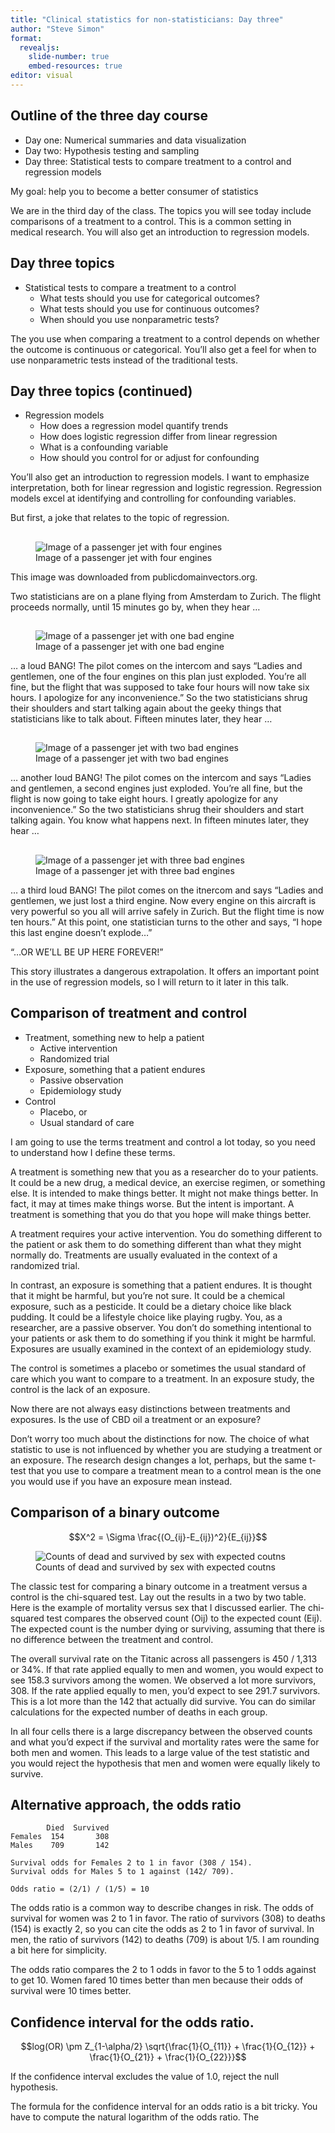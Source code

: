 ```yaml
---
title: "Clinical statistics for non-statisticians: Day three"
author: "Steve Simon"
format: 
  revealjs:
    slide-number: true
    embed-resources: true
editor: visual
---
```


## Outline of the three day course

-   Day one: Numerical summaries and data visualization
-   Day two: Hypothesis testing and sampling
-   Day three: Statistical tests to compare treatment to a control and regression models

My goal: help you to become a better consumer of statistics

::: notes
We are in the third day of the class. The topics you will see today include comparisons of a treatment to a control. This is a common setting in medical research. You will also get an introduction to regression models.
:::

## Day three topics

-   Statistical tests to compare a treatment to a control
    -   What tests should you use for categorical outcomes?
    -   What tests should you use for continuous outcomes?
    -   When should you use nonparametric tests?

::: notes
The you use when comparing a treatment to a control depends on whether the outcome is continuous or categorical. You'll also get a feel for when to use nonparametric tests instead of the traditional tests.
:::

## Day three topics (continued)

-   Regression models
    -   How does a regression model quantify trends
    -   How does logistic regression differ from linear regression
    -   What is a confounding variable
    -   How should you control for or adjust for confounding

::: notes
You'll also get an introduction to regression models. I want to emphasize interpretation, both for linear regression and logistic regression. Regression models excel at identifying and controlling for confounding variables.

But first, a joke that relates to the topic of regression.
:::

##

![Image of a passenger jet with four engines](../images/airplane_0.png){#fig-airplane-0 fig-align="left"}

::: notes
This image was downloaded from publicdomainvectors.org.

Two statisticians are on a plane flying from Amsterdam to Zurich. The flight proceeds normally, until 15 minutes go by, when they hear ...
:::


##

![Image of a passenger jet with one bad engine](../images/airplane_1.png){#fig-airplane-1 fig-align="left"}

::: notes
... a loud BANG! The pilot comes on the intercom and says "Ladies and gentlemen, one of the four engines on this plan just exploded. You're all fine, but the flight that was supposed to take four hours will now take six hours. I apologize for any inconvenience." So the two statisticians shrug their shoulders and start talking again about the geeky things that statisticians like to talk about. Fifteen minutes later, they hear ...
:::

##

![Image of a passenger jet with two bad engines](../images/airplane_2.png){#fig-airplane-2 fig-align="left"}

::: notes
... another loud BANG! The pilot comes on the intercom and says "Ladies and gentlemen, a second engines just exploded. You're all fine, but the flight is now going to take eight hours. I greatly apologize for any inconvenience." So the two statisticians shrug their shoulders and start talking again. You know what happens next. In fifteen minutes later, they hear ...
:::

##

![Image of a passenger jet with three bad engines](../images/airplane_3.png){#fig-airplane-3 fig-align="left"}

::: notes
... a third loud BANG! The pilot comes on the itnercom and says "Ladies and gentlemen, we just lost a third engine. Now every engine on this aircraft is very powerful so you all will arrive safely in Zurich. But the flight time is now ten hours." At this point, one statistician turns to the other and says, "I hope this last engine doesn't explode..."

"...OR WE'LL BE UP HERE FOREVER!"

This story illustrates a dangerous extrapolation. It offers an important point in the use of regression models, so I will return to it later in this talk.
:::

## Comparison of treatment and control

-   Treatment, something new to help a patient
    -   Active intervention
    -   Randomized trial
-   Exposure, something that a patient endures
    -   Passive observation
    -   Epidemiology study
-   Control
    -   Placebo, or
    -   Usual standard of care
    
::: notes
I am going to use the terms treatment and control a lot today, so you need to understand how I define these terms.

A treatment is something new that you as a researcher do to your patients. It could be a new drug, a medical device, an exercise regimen, or something else. It is intended to make things better. It might not make things better. In fact, it may at times make things worse. But the intent is important. A treatment is something that you do that you hope will make things better.

A treatment requires your active intervention. You do something different to the patient or ask them to do something different than what they might normally do. Treatments are usually evaluated in the context of a randomized trial.

In contrast, an exposure is something that a patient endures. It is thought that it might be harmful, but you're not sure. It could be a chemical exposure, such as a pesticide. It could be a dietary choice like black pudding. It could be a lifestyle choice like playing rugby. You, as a researcher, are a passive observer. You don't do something intentional to your patients or ask them to do something if you think it might be harmful. Exposures are usually examined in the context of an epidemiology study.

The control is sometimes a placebo or sometimes the usual standard of care which you want to compare to a treatment. In an exposure study, the control is the lack of an exposure.

Now there are not always easy distinctions between treatments and exposures. Is the use of CBD oil a treatment or an exposure?

Don't worry too much about the distinctions for now. The choice of what statistic to use is not influenced by whether you are studying a treatment or an exposure. The research design changes a lot, perhaps, but the same t-test that you use to compare a treatment mean to a control mean is the one you would use if you have an exposure mean instead.
:::

## Comparison of a binary outcome

$$X^2 = \Sigma \frac{(O_{ij}-E_{ij})^2}{E_{ij}}$$

![Counts of dead and survived by sex with expected coutns](../images/titanic-expected-counts.png){#fig-titanic-expected-counts fig-align="left"}

::: notes
The classic test for comparing a binary outcome in a treatment versus a control is the chi-squared test. Lay out the results in a two by two table. Here is the example of mortality versus sex that I discussed earlier. The chi-squared test compares the observed count (Oij) to the expected count (Eij). The expected count is the number dying or surviving, assuming that there is no difference between the treatment and control.

The overall survival rate on the Titanic across all passengers is 450 / 1,313 or 34%. If that rate applied equally to men and women, you would expect to see 158.3 survivors among the women. We observed a lot more survivors, 308. If the rate applied equally to men, you'd expect to see 291.7 survivors. This is a lot more than the 142 that actually did survive. You can do similar calculations for the expected number of deaths in each group.

In all four cells there is a large discrepancy between the observed counts and what you'd expect if the survival and mortality rates were the same for both men and women. This leads to a large value of the test statistic and you would reject the hypothesis that men and women were equally likely to survive.
:::

## Alternative approach, the odds ratio

```{}
        Died  Survived
Females  154       308
Males    709       142

Survival odds for Females 2 to 1 in favor (308 / 154).
Survival odds for Males 5 to 1 against (142/ 709).

Odds ratio = (2/1) / (1/5) = 10
```

::: notes
The odds ratio is a common way to describe changes in risk. The odds of survival for women was 2 to 1 in favor. The ratio of survivors (308) to deaths (154) is exactly 2, so you can cite the odds as 2 to 1 in favor of survival. In men, the ratio of survivors (142) to deaths (709) is about 1/5. I am rounding a bit here for simplicity.

The odds ratio compares the 2 to 1 odds in favor to the 5 to 1 odds against to get 10. Women fared 10 times better than men because their odds of survival were 10 times better.
:::

## Confidence interval for the odds ratio.

$$log(OR) \pm Z_{1-\alpha/2} \sqrt{\frac{1}{O_{11}} + \frac{1}{O_{12}} + \frac{1}{O_{21}} + \frac{1}{O_{22}}}$$

If the confidence interval excludes the value of 1.0, reject the null hypothesis.

::: notes
The formula for the confidence interval for an odds ratio is a bit tricky. You have to compute the natural logarithm of the odds ratio. The  
:::